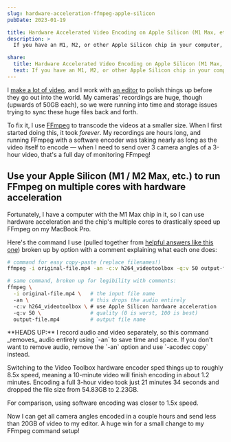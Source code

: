 ```yaml
---
slug: hardware-acceleration-ffmpeg-apple-silicon
pubDate: 2023-01-19

title: Hardware Accelerated Video Encoding on Apple Silicon (M1 Max, etc.) With FFmpeg
description: >
  If you have an M1, M2, or other Apple Silicon chip in your computer, you can use hardware acceleration to speed up FFmpeg video encoding.

share:
  title: Hardware Accelerated Video Encoding on Apple Silicon (M1 Max, etc.) With FFmpeg
  text: If you have an M1, M2, or other Apple Silicon chip in your computer, you can use hardware acceleration to speed up FFmpeg video encoding.
---
```



I [make a lot of video](https://www.learnwithjason.dev), and I work with [an editor](https://lemonproductions.ca) to polish things up before they go out into the world. My cameras' recordings are huge, though (upwards of 50GB each), so we were running into time and storage issues trying to sync these huge files back and forth.

To fix it, I use [FFmpeg](https://ffmpeg.org/) to transcode the videos at a smaller size. When I first started doing this, it took _forever_. My recordings are hours long, and running FFmpeg with a software encoder was taking nearly as long as the video itself to encode — when I need to send over 3 camera angles of a 3-hour video, that's a full day of monitoring FFmpeg!

## Use your Apple Silicon (M1 / M2 Max, etc.) to run FFmpeg on multiple cores with hardware acceleration

Fortunately, I have a computer with the M1 Max chip in it, so I can use hardware acceleration and the chip's multiple cores to drastically speed up FFmpeg on my MacBook Pro.

Here's the command I use (pulled together from [helpful answers like this one](https://superuser.com/questions/1671831/parallel-transcoding-with-ffmpeg-on-m1-mac)) broken up by option with a comment explaining what each one does:

```bash
# command for easy copy-paste (replace filenames!)
ffmpeg -i original-file.mp4 -an -c:v h264_videotoolbox -q:v 50 output-file.mp4

# same command, broken up for legibility with comments:
ffmpeg \
  -i original-file.mp4 \   # the input file name
  -an \                    # this drops the audio entirely
  -c:v h264_videotoolbox \ # use Apple Silicon hardware acceleration
  -q:v 50 \                # quality (0 is worst, 100 is best)
  output-file.mp4          # output file name
```

<Aside>
  **HEADS UP:** I record audio and video separately, so this command _removes_
  audio entirely using `-an` to save time and space. If you don't want to remove
  audio, remove the `-an` option and use `-acodec copy` instead.
</Aside>

Switching to the Video Toolbox hardware encoder sped things up to roughly 8.5x speed, meaning a 10-minute video will finish encoding in about 1.2 minutes. Encoding a full 3-hour video took just 21 minutes 34 seconds and dropped the file size from 54.83GB to 2.23GB.

For comparison, using software encoding was closer to 1.5x speed.

Now I can get all camera angles encoded in a couple hours and send less than 20GB of video to my editor. A huge win for a small change to my FFmpeg command setup!
